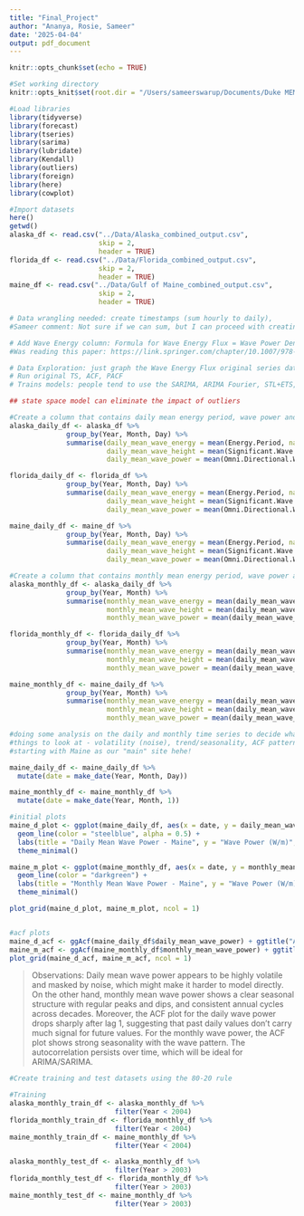 ```yaml
---
title: "Final_Project"
author: "Ananya, Rosie, Sameer"
date: '2025-04-04'
output: pdf_document
---
```


```r
knitr::opts_chunk$set(echo = TRUE)

#Set working directory
knitr::opts_knit$set(root.dir = "/Users/sameerswarup/Documents/Duke MEM Classes/Spring 2025/Time Series Analysis for Energy/RStudio Outputs/Final_Project")
```

```r
#Load libraries
library(tidyverse)
library(forecast)
library(tseries)
library(sarima)
library(lubridate)
library(Kendall)
library(outliers)
library(foreign)
library(here)
library(cowplot)
```

```r
#Import datasets
here()
getwd()
alaska_df <- read.csv("../Data/Alaska_combined_output.csv",
                      skip = 2,
                      header = TRUE)
florida_df <- read.csv("../Data/Florida_combined_output.csv",
                      skip = 2,
                      header = TRUE)
maine_df <- read.csv("../Data/Gulf of Maine_combined_output.csv",
                      skip = 2,
                      header = TRUE)
```

```r
# Data wrangling needed: create timestamps (sum hourly to daily),
#Sameer comment: Not sure if we can sum, but I can proceed with creating a column that finds the daily average

# Add Wave Energy column: Formula for Wave Energy Flux = Wave Power Density * Wave Energy Period
#Was reading this paper: https://link.springer.com/chapter/10.1007/978-3-319-39889-1_3 and the NOAA explanation on Omni Directional Wave Power. It seems that there is no easy way to compute wave energy flux (so we should not compute it), but that Omni Directional Wave Power is often used as a stand-in as it is correlated with wave energy. The Springer link mentions using wave energy period as another criteria for determining which is a suitable energy site

# Data Exploration: just graph the Wave Energy Flux original series data comparison between the 3 sites.
# Run original TS, ACF, PACF
# Trains models: people tend to use the SARIMA, ARIMA Fourier, STL+ETS, TBATS, 

## state space model can eliminate the impact of outliers
```

```r
#Create a column that contains daily mean energy period, wave power and wave height and compute mean wave energy flux
alaska_daily_df <- alaska_df %>% 
              group_by(Year, Month, Day) %>%
              summarise(daily_mean_wave_energy = mean(Energy.Period, na.rm = TRUE),
                        daily_mean_wave_height = mean(Significant.Wave.Height, na.rm = TRUE),
                        daily_mean_wave_power = mean(Omni.Directional.Wave.Power, na.rm = TRUE))

florida_daily_df <- florida_df %>% 
              group_by(Year, Month, Day) %>%
              summarise(daily_mean_wave_energy = mean(Energy.Period, na.rm = TRUE),
                        daily_mean_wave_height = mean(Significant.Wave.Height, na.rm = TRUE),
                        daily_mean_wave_power = mean(Omni.Directional.Wave.Power, na.rm = TRUE))

maine_daily_df <- maine_df %>% 
              group_by(Year, Month, Day) %>%
              summarise(daily_mean_wave_energy = mean(Energy.Period, na.rm = TRUE),
                        daily_mean_wave_height = mean(Significant.Wave.Height, na.rm = TRUE),
                        daily_mean_wave_power = mean(Omni.Directional.Wave.Power, na.rm = TRUE))
```

```r
#Create a column that contains monthly mean energy period, wave power and wave height and compute mean wave energy flux
alaska_monthly_df <- alaska_daily_df %>% 
              group_by(Year, Month) %>%
              summarise(monthly_mean_wave_energy = mean(daily_mean_wave_energy, na.rm = TRUE),
                        monthly_mean_wave_height = mean(daily_mean_wave_height, na.rm = TRUE),
                        monthly_mean_wave_power = mean(daily_mean_wave_power, na.rm = TRUE))

florida_monthly_df <- florida_daily_df %>% 
              group_by(Year, Month) %>%
              summarise(monthly_mean_wave_energy = mean(daily_mean_wave_energy, na.rm = TRUE),
                        monthly_mean_wave_height = mean(daily_mean_wave_height, na.rm = TRUE),
                        monthly_mean_wave_power = mean(daily_mean_wave_power, na.rm = TRUE))

maine_monthly_df <- maine_daily_df %>% 
              group_by(Year, Month) %>%
              summarise(monthly_mean_wave_energy = mean(daily_mean_wave_energy, na.rm = TRUE),
                        monthly_mean_wave_height = mean(daily_mean_wave_height, na.rm = TRUE),
                        monthly_mean_wave_power = mean(daily_mean_wave_power, na.rm = TRUE))
```

```r
#doing some analysis on the daily and monthly time series to decide what level of granularity might be better for forecasting
#things to look at - volatility (noise), trend/seasonality, ACF patterns
#starting with Maine as our "main" site hehe!

maine_daily_df <- maine_daily_df %>%
  mutate(date = make_date(Year, Month, Day))

maine_monthly_df <- maine_monthly_df %>%
  mutate(date = make_date(Year, Month, 1))

#initial plots
maine_d_plot <- ggplot(maine_daily_df, aes(x = date, y = daily_mean_wave_power)) +
  geom_line(color = "steelblue", alpha = 0.5) +
  labs(title = "Daily Mean Wave Power - Maine", y = "Wave Power (W/m)", x = "") +
  theme_minimal()

maine_m_plot <- ggplot(maine_monthly_df, aes(x = date, y = monthly_mean_wave_power)) +
  geom_line(color = "darkgreen") +
  labs(title = "Monthly Mean Wave Power - Maine", y = "Wave Power (W/m)", x = "") +
  theme_minimal()

plot_grid(maine_d_plot, maine_m_plot, ncol = 1)


#acf plots
maine_d_acf <- ggAcf(maine_daily_df$daily_mean_wave_power) + ggtitle("ACF - Daily Wave Power (Maine)")
maine_m_acf <- ggAcf(maine_monthly_df$monthly_mean_wave_power) + ggtitle("ACF - Monthly Wave Power (Maine)")
plot_grid(maine_d_acf, maine_m_acf, ncol = 1)


```

> Observations: Daily mean wave power appears to be highly volatile and masked by noise, which might make it harder to model directly. On the other hand, monthly mean wave power shows a clear seasonal structure with regular peaks and dips, and consistent annual cycles across decades. 
Moreover, the ACF plot for the daily wave power drops sharply after lag 1, suggesting that past daily values don't carry much signal for future values. For the monthly wave power, the ACF plot shows strong seasonality with the wave pattern. The autocorrelation persists over time, which will be ideal for ARIMA/SARIMA.


```r
#Create training and test datasets using the 80-20 rule

#Training
alaska_monthly_train_df <- alaska_monthly_df %>%
                          filter(Year < 2004)
florida_monthly_train_df <- florida_monthly_df %>%
                          filter(Year < 2004)
maine_monthly_train_df <- maine_monthly_df %>%
                          filter(Year < 2004)

alaska_monthly_test_df <- alaska_monthly_df %>%
                          filter(Year > 2003)
florida_monthly_test_df <- florida_monthly_df %>%
                          filter(Year > 2003)
maine_monthly_test_df <- maine_monthly_df %>%
                          filter(Year > 2003)
```






